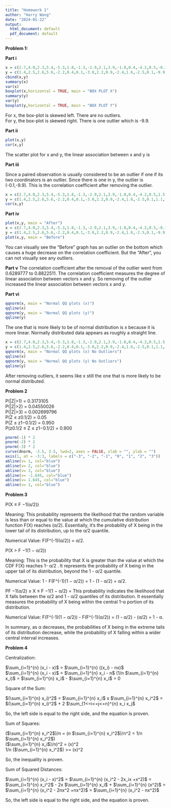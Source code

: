 ```yaml
---
title: "Homework 1"
author: "Harry Wang"
date: "2024-01-22"
output:
  html_document: default
  pdf_document: default
---
```

**Problem 1:**  

**Part i**
```r
x = c(2.7,4.0,2.3,5.4,-5.3,1.8,-1.3,-2.9,2.1,3.9,-1.8,0.4,-4.2,0.5,-0.1,1.5,-0.7)
y = c(1.4,2.5,2.6,5.6,-2.2,0.4,0.1,-3.0,2.2,0.9,-2.4,1.6,-2.5,0.1,-9.9,1.1,-1.7)
cbind(x,y)
summary(x)
var(x)
boxplot(x,horizontal = TRUE, main = "BOX PLOT X")
summary(y)
var(y)
boxplot(y,horizontal = TRUE, main = "BOX PLOT Y")
```
  
For x, the box-plot is skewed left. There are no outliers.  
For y, the box-plot is skewed right. There is one outlier which is -9.9.  

**Part ii**
```r
plot(x,y)
cor(x,y)
```

The scatter plot for x and y, the linear association between x and y is 

**Part iii**

Since a paired observation is usually considered to be an outlier if one if its two coordinators is an outlier. Since there is one in y, the outlier is (-0.1,-9.9). This is the correlation coefficient after removing the outlier.
```r
x = c(2.7,4.0,2.3,5.4,-5.3,1.8,-1.3,-2.9,2.1,3.9,-1.8,0.4,-4.2,0.5,1.5,-0.7)
y = c(1.4,2.5,2.6,5.6,-2.2,0.4,0.1,-3.0,2.2,0.9,-2.4,1.6,-2.5,0.1,1.1,-1.7)
cor(x,y)
```

**Part iv**
``` r
plot(x,y, main = "After")
x = c(2.7,4.0,2.3,5.4,-5.3,1.8,-1.3,-2.9,2.1,3.9,-1.8,0.4,-4.2,0.5,-0.1,1.5,-0.7)
y = c(1.4,2.5,2.6,5.6,-2.2,0.4,0.1,-3.0,2.2,0.9,-2.4,1.6,-2.5,0.1,-9.9,1.1,-1.7)
plot(x,y, main = "Before")
```

You can visually see the "Before" graph has an outlier on the bottom which causes a huge decrease on the correlation coefficient. But the "After", you can not visually see any outliers.  
  
  
**Part v**
The correlation coefficient after the removal of the outlier went from 0.6289777  to 0.8822511. The correlation coefficient measures the degree of linear association between vectors x and y. So removing of the outlier increased the linear association between vectors x and y. 

**Part vi**
```r
qqnorm(x, main = "Normal QQ plots (x)")
qqline(x)
qqnorm(y, main = "Normal QQ plots (y)")
qqline(y)
```

The one that is more likely to be of normal distribution is x because it is more linear. Normally distributed data appears as roughly a straight line.

```r
x = c(2.7,4.0,2.3,5.4,-5.3,1.8,-1.3,-2.9,2.1,3.9,-1.8,0.4,-4.2,0.5,1.5,-0.7,-0.1)
y = c(1.4,2.5,2.6,5.6,-2.2,0.4,0.1,-3.0,2.2,0.9,-2.4,1.6,-2.5,0.1,1.1,-1.7)
qqnorm(x, main = "Normal QQ plots (x) No Outliers")
qqline(x)
qqnorm(y, main = "Normal QQ plots (y) No Outliers")
qqline(y)
```

After removing outliers, it seems like x still the one that is more likely to be normal distributed. 

**Problem 2**

P(|Z|>1) = 0.3173105    
P(|Z|>2) = 0.04550026  
P(|Z|>3) = 0.002699796  
P(Z ≤ z0.1/2) = 0.05  
P(Z ≤ z1−0.1/2) = 0.950     
P(z0.1/2 ≤ Z ≤ z1−0.1/2) = 0.900    

```r
pnorm(-1) * 2
pnorm(-2) * 2
pnorm(-3) * 2
curve(dnorm, -3.5, 3.5, lwd=2, axes = FALSE, xlab = "", ylab = "")
axis(1, at = -3:3, labels = c("-3", "-2", "-1", "0", "1", "2", "3"))
abline(v= 1, col="blue")
abline(v= 2, col="blue")
abline(v= 3, col="blue")
abline(v= -1.645, col="blue")
abline(v= 1.645, col="blue")
abline(v= 1, col="blue")
```

**Problem 3**

P(X ≤ F −1(α/2))  

Meaning: This probability represents the likelihood that the random variable  is less than or equal to the value at which the cumulative distribution function F(X) reaches (α/2). Essentially, it's the probability of X being in the lower tail of its distribution, up to the α/2 quantile.

Numerical Value: F(F^(-1)(α/2)) = α/2.

P(X > F −1(1 − α/2))

Meaning: This is the probability that X is greater than the value at which the CDF F(X) reaches 1- α/2 . It represents the probability of X being in the upper tail of its distribution, beyond the 1 - α/2 quantile.

Numerical Value: 1 - F(F^(-1)(1 − α/2)) = 1 - (1 - α/2) = α/2.

PF −1(α/2) ≤ X ≤ F −1(1 − α/2) = This probability indicates the likelihood that X falls between the α/2 and 1 - α/2 quantiles of its distribution. It essentially measures the probability of X being within the central 1-α  portion of its distribution.

Numerical Value: F(F^(-1)(1 − α/2)) - F(F^(-1)(α/2)) = (1 - α/2) - (α/2) = 1 - α.

In summary, as α decreases, the probabilities of X being in the extreme tails of its distribution decrease, while the probability of X falling within a wider central interval increases.

**Problem 4**

Centralization:

$\sum_{i=1}^{n} (x_i - x)$ = $\sum_{i=1}^{n} ((x_i) - nx)$  
$\sum_{i=1}^{n} (x_i - x)$ = $\sum_{i=1}^{n} x_i - n$ (1/n $\sum_{i=1}^{n} x_i)$ = $\sum_{i=1}^{n} x_i$ - $\sum_{i=1}^{n} x_i$ = 0

Square of the Sum:

$(\sum_{i=1}^{n} x_i)^2$ = $\sum_{i=1}^{n} x_i$ x $\sum_{i=1}^{n} x_i^2$ = $(\sum_{i=1}^{n} x_i)^2$ + 2 $\sum_{1<=i<=j<=n}^{n} x_i x_j$ 

So, the left side is equal to the right side, and the equation is proven.

Sum of Squares:

($\sum_{i=1}^{n} x_i^2$)/n = (n $\sum_{i=1}^{n} x_i^2$)/n^2 = 1/n $\sum_{i=1}^{n} x_i^2$)  
($\sum_{i=1}^{n} x_i$)/n)^2 = (x)^2  
1/n ($\sum_{i=1}^{n} x_i^2$) >= (x)^2  

So, the inequality is proven.  

Sum of Squared Distances:  

$\sum_{i=1}^{n} (x_i - x)^2$ = $\sum_{i=1}^{n} (x_i^2 - 2x_ix +x^2)$ = $\sum_{i=1}^{n} x_i^2$ - 2x $\sum_{i=1}^{n} x_i$ + $\sum_{i=1}^{n} (x^2)$ = $\sum_{i=1}^{n} (x_i^2 - 2nx^2 +nx^2)$ = $\sum_{i=1}^{n} (x_i^2 - nx^2)$
  
So, the left side is equal to the right side, and the equation is proven.